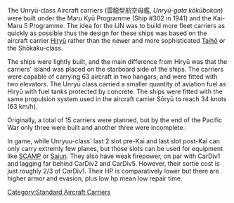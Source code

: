 The Unryū-class Aircraft carriers (雲龍型航空母艦, ''Unryū-gata kōkūbokan'') were built under the Maru Kyū Programme (Ship #302 in 1941) and the Kai-Maru 5 Programme. The idea for the IJN was to build more fleet carriers as quickly as possible thus the design for these ships was based on the aircraft carrier [[Hiryuu|Hiryū]] rather than the newer and more sophisticated [[Taihou|Taihō]] or the Shōkaku-class.

The ships were lightly built, and the main difference from Hiryū was that the carriers' island was placed on the starboard side of the ships. The carriers were capable of carrying 63 aircraft in two hangars, and were fitted with two elevators. The Unryū class carried a smaller quantity of aviation fuel as Hiryū with fuel tanks protected by concrete. The ships were fitted with the same propulsion system used in the aircraft carrier Sōryū to reach 34 knots (63 km/h).

Originally, a total of 15 carriers were planned, but by the end of the Pacific War only three were built and another three were incomplete.

In game, while Unryuu-class' last 2 slot pre-Kai and last slot post-Kai can only carry extremly few planes, but those slots can be used for equipment like [[Skilled Carrier-based Aircraft Maintenance Personnel|SCAMP]] or [[Saiun]]. They also have weak firepower, on par with CarDiv1 and lagging far behind CarDiv2 and CarDiv5. However, their sortie cost is just roughly 2/3 of CarDiv1. Their HP is comparatively lower but there are higher armor and evasion, plus low hp mean low repair time.
[[Category:Standard Aircraft Carriers]]